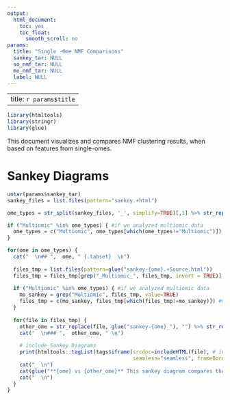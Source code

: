 ```yaml
---
output:
  html_document:
    toc: yes
    toc_float:
      smooth_scroll: no
params:
  title: "Single -Ome NMF Comparisons"
  sankey_tar: NULL
  so_nmf_tar: NULL
  mo_nmf_tar: NULL
  label: NULL
---
```


---
title: `r params$title`
---

```r
library(htmltools)
library(stringr)
library(glue)

```

This document visualizes and compares NMF clustering results, when based on features from single-omes.

# Sankey Diagrams

```r

untar(params$sankey_tar)
sankey_files = list.files(pattern="sankey.+html")

ome_types = str_split(sankey_files, '_', simplify=TRUE)[,1] %>% str_replace(., 'sankey-', "") %>% unique()

if ("Multiomic" %in% ome_types) { #if we analyzed multiomic data
  ome_types = c("Multiomic", ome_types[which(ome_types!="Multiomic")]) #move Multiomics to front of ome_types vector
}

for(ome in ome_types) {
  cat("  \n## ",  ome, " {.tabset}  \n")
  
  files_tmp = list.files(pattern=glue("sankey-{ome}.+Source.html"))
  files_tmp = files_tmp[grep("_Multiomic_", files_tmp, invert = TRUE)] #only plot figures that DON'T have MO-NMF in the center
  
  if ("Multiomic" %in% ome_types) { #if we analyzed multiomic data
    mo_sankey = grep("Multiomic", files_tmp, value=TRUE)
    files_tmp = c(mo_sankey, files_tmp[which(files_tmp!=mo_sankey)]) #move Multiomics sankey file to front of files_tmp vector
  }
  
  for(file in files_tmp) {
    other_ome = str_replace(file, glue("sankey-{ome}_"), "") %>% str_replace(., '-.+html', '')
    cat("  \n### ",  other_ome, " \n")
    
    # include Sankey Diagrams
    print(htmltools::tagList(tags$iframe(srcdoc=includeHTML(file), # insert widget into iframe
                                         seamless="seamless", frameBorder = 0, height="400vh", width="100%")))
    cat("  \n")
    cat(glue("**{ome} vs {other_ome}** This sankey diagram compares the results clustering when using {ome} features, to clustering when using {other_ome} features."))
    cat("  \n")
  }
}

```




